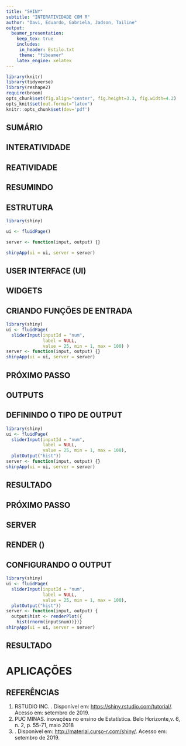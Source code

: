 ```yaml
---
title: "SHINY" 
subtitle: "INTERATIVIDADE COM R"
author: "Davi, Eduardo, Gabriela, Jadson, Tailine"
output: 
  beamer_presentation:
    keep_tex: true
    includes:
     in_header: Estilo.txt
     theme: "fibeamer"
    latex_engine: xelatex
---
```


```r
library(knitr)
library(tidyverse)
library(reshape2)
require(broom)
opts_chunk$set(fig.align="center", fig.height=3.3, fig.width=4.2)
opts_knit$set(out.format="latex")
knitr::opts_chunk$set(dev='pdf')

```

## SUMÁRIO

\begin{enumerate}
\item O que é o Shiny?
\item Estrutura básica
\begin{enumerate}
\item User Interface
\item Server
\end{enumerate}
\item Aplicações
\item Referências
\end{enumerate}

##
\begin{textblock*}{0cm}(0cm,-.0cm)
\includegraphics[width=\paperwidth, height=\paperheight]{imagens/logo}
\end{textblock*}

## INTERATIVIDADE

\section{Instruções do Servidor (R)}
\begin{center}
\includegraphics[width=13mm]{imagens/trade}
\end{center}
\section{User Interface (UI)}

## REATIVIDADE

\begin{figure}
\includegraphics[width=110mm]{imagens/cxv}
\end{figure}

## RESUMINDO

\begin{itemize}
\item Pacote do R
\item Cria de um servidor que envia páginas web, \textbf{recebe} informações do usuário e \textbf{processa} os dados.
\item Permite estruturar a interface do usuário \textbf{e} o processamento de dados.
\item Vantagens para o programador e para o usuário.
\end{itemize}


## ESTRUTURA

```r
library(shiny)

ui <- fluidPage()

server <- function(input, output) {}

shinyApp(ui = ui, server = server)
```

## USER INTERFACE (UI)

\begin{table}
\begin{tabular}{l | l}
Função & Finalidade \\
\hline \hline
library(shiny) & \small Carregar o pacote Shiny. \\
ui <- fluidPage() & \small Criar uma interface com o usuário. \\
titlePanel() & \small Criar um painel contendo um título do aplicativo. \\
sidebarLayout() & \small Criar um layout com uma barra lateral e área principal. \\
sidebarPanel() & \small Criar um painel com barra lateral. \\
mainPanel() & \small Criar um painel principal contendo elementos de saída. \\
\end{tabular}
\end{table}

## WIDGETS

\includegraphics[width=4.4in]{imagens/inpfun}
\begin{center}
\tiny{Fonte: Shiny from RStudio}
\end{center}

## CRIANDO FUNÇÕES DE ENTRADA

\only<2>{
\begin{textblock}{1}[0, .5](1.7, 8.5)
\begin{tikzpicture}
    \draw[fibeamer@red, ultra thick,rounded corners] (0,0) rectangle (8.9,2.1);
\end{tikzpicture}
\end{textblock}
}

```r
library(shiny)
ui <- fluidPage(
  sliderInput(inputId = "num",
              label = NULL,
              value = 25, min = 1, max = 100) )
server <- function(input, output) {}
shinyApp(ui = ui, server = server)
```

## PRÓXIMO PASSO

\begin{center}
Para que seja possível \alert{visualizar} o input, é necessário escolher como será o \alert{output.}
Para esse exemplo, queremos que o output gere um \alert{gráfico.}
Mas que \alert{função} precisamos usar agora?
\end{center}

## OUTPUTS

\begin{table}
\begin{tabular}{l | l}
Função & Finalidade \\
\hline \hline
dataTableOutput() &  Tabela Interativa \\
htmlOutput() & HTML puro \\ 
imageOutput() & Imagem \\
plotOutput() & Gráfico \\
tableOutput() & Tabela \\
textOutput() & Texto \\
uiOutput() & Elemento do Shiny UI \\
verbatimTextOutput() & Texto \\
\end{tabular}
\end{table}

## DEFININDO O TIPO DE OUTPUT

\only<2>{
\begin{textblock}{1}[0, .5](1.7, 10.5)
\begin{tikzpicture}
    \draw[fibeamer@red, ultra thick,rounded corners] (0,0) rectangle (5,.7);
\end{tikzpicture}
\end{textblock}
}

```r
library(shiny)
ui <- fluidPage(
  sliderInput(inputId = "num",
              label = NULL,
              value = 25, min = 1, max = 100), 
  plotOutput("hist"))
server <- function(input, output) {}
shinyApp(ui = ui, server = server)
```

## RESULTADO
\begin{center}
      Agora foi gerado um \alert{botão de slide} onde o usuário fará a escolha de um número entre 1 e 100.\\\bigskip
    \includegraphics[width=75mm]{imagens/p1}
\end{center}

## PRÓXIMO PASSO

\begin{center}
A próxima etapa é \alert{configurar} o output.
\end{center}
\begin{center} 
Dentro do UI, apenas demos alguns nomes.
\end{center}
\begin{center}
Agora precisamos definir o que realmente vai acontecer.
\end{center}

## SERVER

\begin{table}
\begin{tabular}{l | l}
Função & Finalidade \\
\hline \hline
library(shiny) & \small Carregar o pacote Shiny. \\
shinyServer() & \small Definir a lógica do servidor do aplicativo Shiny. \\ 
function(input,output){} & \small Funções render() \\
\end{tabular}
\end{table}

## RENDER ()

\begin{table}
\begin{tabular}{l | l}
Output (UI) & Render (Server) \\
\hline \hline
dataTableOutput() &  renderDataTable \\
imageOutput() & renderImage \\
plotOutput() & renderPlot \\
tableOutput() & renderTable \\
textOutput() & renderText \\
verbatimTextOutput() & renderPrint \\
uiOutput() & renderUI\\
htmlOutput() & renderUI \\ 
\end{tabular}
\end{table}

## CONFIGURANDO O OUTPUT

\only<2>{
\begin{textblock}{1}[0, .5](1.7, 12.6)
\begin{tikzpicture}
    \draw[fibeamer@red, ultra thick,rounded corners] (0,0) rectangle (5.7,1.5);
\end{tikzpicture}
\end{textblock}
}

```r
library(shiny)
ui <- fluidPage(
  sliderInput(inputId = "num",
              label = NULL,
              value = 25, min = 1, max = 100), 
  plotOutput("hist"))
server <- function(input, output) {
  output$hist <- renderPlot({
    hist(rnorm(input$num))})}
shinyApp(ui = ui, server = server)
```

## RESULTADO
\begin{columns}
  \centering
    \column{0.5\textwidth}
      \includegraphics[width=50mm]{imagens/p2}
    \column{0.5\textwidth}
      \includegraphics[width=50mm]{imagens/p3}
\end{columns}

# APLICAÇÕES

## REFERÊNCIAS

1. RSTUDIO INC. \textbf{Shiny from RStudio}. Disponível em: <https://shiny.rstudio.com/tutorial/>. Acesso em: setembro de 2019.
2. PUC MINAS. \textbf{Desenvolvimento de Aplicativos Web Com R e Shiny:} inovações no ensino de Estatística. Belo Horizonte,v. 6, n. 2, p. 55-71, maio 2018
3. \textbf{Curso-R}. Disponível em: <http://material.curso-r.com/shiny/>. Acesso em: setembro de 2019.
